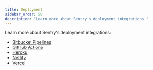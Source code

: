 ```yaml
---
title: Deployment
sidebar_order: 50
description: "Learn more about Sentry's deployment integrations."
---
```


Learn more about Sentry's deployment integrations:

- [Bitbucket Pipelines](/product/releases/setup/release-automation/bitbucket-pipelines/)
- [GitHub Actions](/product/releases/setup/release-automation/github-actions/)
- [Heroku](/product/integrations/deployment/heroku/)
- [Netlify](/product/releases/setup/release-automation/netlify/)
- [Vercel](/product/integrations/deployment/vercel/)
